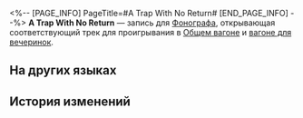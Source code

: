 <%-- [PAGE_INFO]
PageTitle=#A Trap With No Return#
[END_PAGE_INFO] --%>
{{Предмет Инфобокс
|id          = 210105
|Изображение = Предмет A Trap With No Return.png
|Тип         = Запись
|Инвентарь   = Ценные предметы
|Редкость    = 3
|Эффект      = 
|Описание    = Запись, которую можно воспроизвести на фонографе экспресса. Это может быть случайное приобретение или подарок от кого-то другого. Когда играет музыка, всплывают самые разные воспоминания: улыбки, встречи, прикосновения и волнение битвы. Может быть, поэтому, даже несмотря на стремительный прогресс общества, люди всё ещё собирают записи.<br />Текущая запись содержит трек A Trap With No Return.
}}
{{Описание|''«Даже если мы обречены на гибель, мы смело пойдём рука об руку во тьму...»''}}
'''A Trap With No Return''' — запись для [[Фонограф]]а, открывающая соответствующий трек для проигрывания в [[Общий вагон|Общем вагоне]] и [[Вагон для вечеринок|вагоне для вечеринок]].

==На других языках==
{{На других языках
|en   = "A Trap With No Return"
|zhs  = 《陷阵无回》
|zht  = 〈陷陣無回〉
|ja   = 『陥陣無帰』
|ko   = ≪임전무퇴≫
|es   = Trampa de no retorno
|fr   = «&nbsp;A Trap With No Return&nbsp;»
|ru   = A Trap With No Return
|th   = "A Trap With No Return"
|vi   = "Xung Trận Không Về"
|de   = „Eine Falle ohne Wiederkehr“
|id   = "A Trap With No Return"
|pt   = "A Trap With No Return"
}}

==История изменений==
{{История изменений|3.5}}
